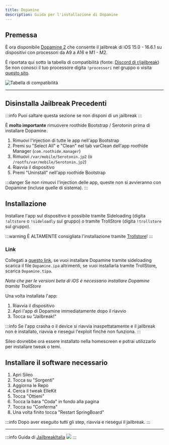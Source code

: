 ```yaml
---
title: Dopamine
description: Guida per l'installazione di Dopamine
---
```


## Premessa
È ora disponibile [Dopamine 2](https://ellekit.space/dopamine/) che consente il jailbreak di iOS 15.0 - 16.6.1 su dispositivi con processori da A9 a A16 e M1 - M2.

È riportata qui sotto la tabella di compatibilità (fonte: [Discord di r/jailbreak](https://discord.gg/jb))
Se non conosci il tuo processore digita ```!processori``` nel gruppo o visita [questo sito](https://appledb.dev/device-selection/).

![Tabella di compatibilità](https://hedgedoc.devol.it/uploads/768a959e-986c-47d3-b458-abab2881ff1c.png)

----

## Disinstalla Jailbreak Precedenti

:::info
Puoi saltare questa sezione se non disponi di un jailbreak
:::

È **molto importante** rimuovere roothide Bootstrap / Serotonin prima di installare Dopamine.
1. Rimuovi l'injection di tutte le app nell'app Bootstrap
2. Premi su "Select All" e "Clean" nel tab varClean dell'app roothide Manager (```com.roothide.manager```)
3. Rimuovi ```/var/mobile/Serotonin.jp2``` (o ```/rootfs/var/mobile/Serotonin.jp2```)
4. Riavvia il dispositivo
5. Premi "Uninstall" nell'app roothide Bootstrap

:::danger
Se non rimuovi l'injection delle app, queste non si avvieranno con Dopamine (incluse quelle di sistema).
:::

## Installazione

Installare l'app sul dispositivo è possibile tramite Sideloading (digita ```!altstore``` o ```!sideloadly``` sul gruppo) o tramite TrollStore (digita ```!trollstore``` sul gruppo).

:::warning
È ALTAMENTE consigliata l'installazione tramite [Trollstore](/docs/guide-trollstore/trollstore)!
:::

### Link
Collegati a [questo link](https://github.com/opa334/Dopamine/releases/latest), se vuoi installare Dopamine tramite sideloading scarica il file ```Dopamine.ipa``` altrimenti, se vuoi installarla tramite TrollStore, scarica ```Dopamine.tipa```.

*Nota che per le versioni beta di iOS è necessario installare Dopamine tramite TrollStore*

Una volta installata l'app:
1. Riavvia il dispositivo
2. Apri l'app di Dopamine immediatamente dopo il riavvio
3. Tocca su "Jailbreak!"

:::info
Se l'app crasha o il device si riavvia inaspettatamente e il jailbreak non è installato, riavvia e riesegui l'exploit finché non funziona.
:::

Sileo dovrebbe ora essere installato nella homescreen e potrai utilizzarlo per installare tweak o temi.

## Installare il software necessario
1. Apri Sileo
2. Tocca su "Sorgenti"
3. Aggiorna le Repo
4. Cerca il tweak ElleKit
5. Tocca "Ottieni"
6. Tocca la bara "Coda" in fondo alla pagina
7. Tocca su "Conferma"
8. Una volta finito tocca "Restart SpringBoard"

:::info
Dopo aver eseguito tutti gli step, riavvia e riesegui il jailbreak.
:::

---
:::info
Guida di [JailbreakItalia](https://t.me/JailbreakItalia) ![](https://upload.wikimedia.org/wikipedia/commons/thumb/8/82/Telegram_logo.svg/15px-Telegram_logo.svg.png)
:::